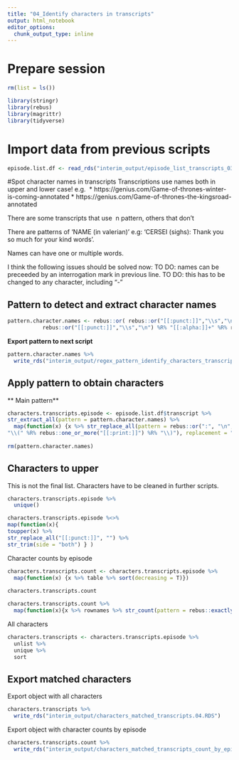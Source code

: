 ```yaml
---
title: "04_Identify characters in transcripts"
output: html_notebook
editor_options: 
  chunk_output_type: inline
---
```


# Prepare session

```r

rm(list = ls())

library(stringr)
library(rebus)
library(magrittr)
library(tidyverse)

```

# Import data from previous scripts 

```r

episode.list.df <- read_rds("interim_output/episode_list_transcripts_03.RDS")

```


#Spot character names in transcripts
Transcriptions use names both in upper and lower case! 
e.g. 
* https://genius.com/Game-of-thrones-winter-is-coming-annotated
* https://genius.com/Game-of-thrones-the-kingsroad-annotated

There are some transcripts that use \ n pattern, others that don't

There are patterns of 'NAME (in valerian)' e.g:
'CERSEI (sighs): Thank you so much for your kind words'.

Names can have one or multiple words.


I think the following issues should be solved now:
TO DO: names can be preceeded by an interrogation mark in previous line. 
TO DO: this has to be changed to any character, including "-"

## Pattern to detect and extract character names 
```r

pattern.character.names <- rebus::or( rebus::or("[[:punct:]]","\\s","\n") %R% "[[:alpha:]]+" %R% rebus::one_or_more(" [[:alpha:]]+") %R% ":",
           rebus::or("[[:punct:]]","\\s","\n") %R% "[[:alpha:]]+" %R% rebus::zero_or_more(" [[:alpha:]]+") %R% " \\(" %R% rebus::one_or_more(rebus::or("[[:alpha:]]","\\s")) %R% "\\):")

```

**Export pattern to next script**
```r

pattern.character.names %>% 
  write_rds("interim_output/regex_pattern_identify_characters_transcripts.RDS")

```


## Apply pattern to obtain characters

** Main pattern**
```r

characters.transcripts.episode <- episode.list.df$transcript %>%
str_extract_all(pattern = pattern.character.names) %>%
  map(function(x) {x %>% str_replace_all(pattern = rebus::or(":", "\n", "\\.", 
"\\(" %R% rebus::one_or_more("[[:print:]]") %R% "\\)"), replacement = "")})
  
rm(pattern.character.names)

```


## Characters to upper
This is not the final list. Characters have to be cleaned in further scripts.
```r

characters.transcripts.episode %>%
  unique()

```

```r

characters.transcripts.episode %<>%
map(function(x){
toupper(x) %>% 
str_replace_all("[[:punct:]]", "") %>%
str_trim(side = "both") } )

```

Character counts by episode
```r

characters.transcripts.count <- characters.transcripts.episode %>%
  map(function(x) {x %>% table %>% sort(decreasing = T)})
  
characters.transcripts.count

```

```r

characters.transcripts.count %>%
  map(function(x){x %>% rownames %>% str_count(pattern = rebus::exactly("AEMON")) %>% sum() })


```


All characters
```r

characters.transcripts <- characters.transcripts.episode %>% 
  unlist %>%
  unique %>%
  sort

```


## Export matched characters

Export object with all characters
```r

characters.transcripts %>%
  write_rds("interim_output/characters_matched_transcripts.04.RDS")

```


Export object with character counts by episode
```r

characters.transcripts.count %>%
  write_rds("interim_output/characters_matched_transcripts_count_by_episode.04.RDS")

```


